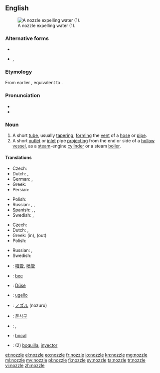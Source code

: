 ==English==
[[Image:Water nozzle.jpg|right|thumb|A nozzle expelling water (1).]]

===Alternative forms===
* {{l|en|nozle}}
* {{l|en|nosle}}, {{l|en|nosel}} {{qualifier|obsolete}}

===Etymology===
From earlier {{term|nosle|lang=en}}, equivalent to {{suffix|nose|le}} {{gloss|diminutive/agent suffix}}.

===Pronunciation===
* {{IPA|/ˈnɒzəl/}}
* {{rhymes|ɒzəl}}

===Noun===
{{en-noun}}

# A short [[tube]], usually [[taper]]ing, [[form]]ing the [[vent]] of a [[hose]] or [[pipe]].
# A short [[outlet]] or [[inlet]] pipe [[project]]ing from the end or side of a [[hollow]] [[vessel]], as a [[steam]]-engine [[cylinder]] or a steam [[boiler]].

====Translations====
{{trans-top|short tube}}
* Czech: {{t+|cs|trubka}}
* Dutch: {{t+|nl|buis|f}}, {{t+|nl|pijp|f}}
* German: {{t+|de|Düse|f}}, {{t|de|Stutzen|m}}
* Greek: {{t+|el|στόμιο|n|tr=stómio}}
* Persian: {{t+|fa|نازل|tr=nâzel|sc=fa-Arab}}
{{trans-mid}}
* Polish: {{t+|pl|dysza|f}}
* Russian: {{t+|ru|насадка|f|tr=nasádka}}, {{t+|ru|наконечник|m|tr=nakon'éčnik}}, {{t+|ru|патрубок|m|tr=pátrubok}}
* Spanish: {{t|es|boquilla|f}}, {{t|es|tobera|f}}, {{t|es|inyector|m}}
* Swedish: {{t|sv|munstycke}}, {{t+|sv|pip|c}}
{{trans-bottom}}

{{trans-top|inlet or outlet pipe}}
* Czech: {{t+|cs|tryska|f}}
* Dutch: {{t|nl|overloopventiel|n}}, {{t+|nl|pijp|f}}
* Greek: {{t+|el|στόμιο|n|tr=stómio}} (in), {{t+|el|σιφόνι|n|tr=sifóni}} (out)
* Polish: {{t|pl|króciec|m}}
{{trans-mid}}
* Russian: {{t+|ru|сопло|n|tr=sopló}}, {{t+|ru|форсунка|f|tr=forsúnka}}
* Swedish: {{t+|sv|pip}}
{{trans-bottom}}

{{checktrans-top}}
* {{ttbc|cmn}}: [[噴管]], [[喷管]]
* {{ttbc|fr}}: [[bec]] {{g|m}}
* {{ttbc|de}}: [[Düse]] {{g|f}}
* {{ttbc|it}}: [[ugello]] {{g|m}}
* {{ttbc|ja}}: [[ノズル]] (nozuru)
{{trans-mid}}
* {{ttbc|ko}}: [[분사구]]
* {{ttbc|fa}}: {{t+|fa|نوك|tr=nok}}, {{t|fa|شیپوره}}
* {{ttbc|pt}}: [[bocal]] {{g|m}}
* {{ttbc|es}}: (2) [[boquilla]], [[inyector]] {{g|m}}
{{trans-bottom}}

[[et:nozzle]]
[[el:nozzle]]
[[eo:nozzle]]
[[fr:nozzle]]
[[io:nozzle]]
[[kn:nozzle]]
[[mg:nozzle]]
[[ml:nozzle]]
[[my:nozzle]]
[[pl:nozzle]]
[[fi:nozzle]]
[[sv:nozzle]]
[[ta:nozzle]]
[[tr:nozzle]]
[[vi:nozzle]]
[[zh:nozzle]]